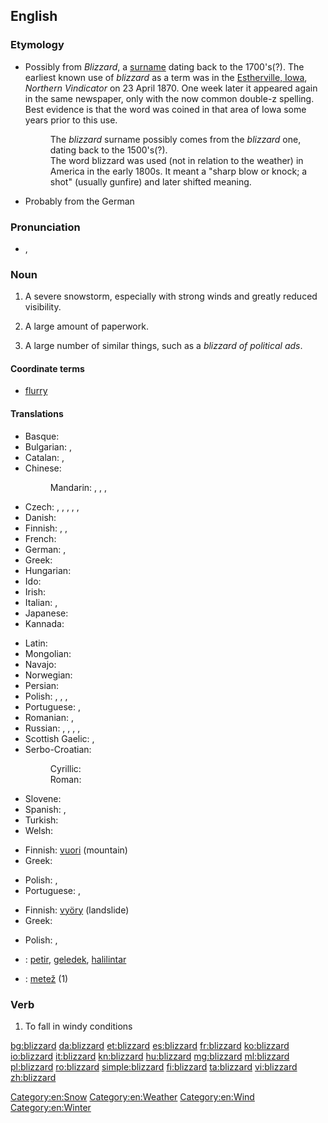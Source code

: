 ==English==

===Etymology===
{{unk.}}
{{rel-top|etymology theories}}
* Possibly from ''Blizzard'', a [[surname]] dating back to the 1700's(?). The earliest known use of ''blizzard'' as a term was in the [[W:Estherville, Iowa|Estherville, Iowa]], ''Northern Vindicator'' on 23 April 1870.  One week later it appeared again in the same newspaper, only with the now common double-z spelling.  Best evidence is that the word was coined in that area of Iowa some years prior to this use.
*: The ''blizzard'' surname possibly comes from the ''blizzard'' one, dating back to the 1500's(?).
*: The word blizzard was used (not in relation to the weather) in America in the early 1800s. It meant a "sharp blow or knock; a shot" (usually gunfire) and later shifted meaning.
* Probably from the German {{term|blitzartig||lang=de|very fast, like a lightning}}
{{rel-bottom}}

===Pronunciation===
* {{IPA|/ˈblɪz.əd/}}, {{X-SAMPA|/"blIz.@d/}}

===Noun===
{{en-noun}}

# A severe snowstorm, especially with strong winds and greatly reduced visibility.
# {{figuratively}} A large amount of paperwork.
# {{figuratively}} A large number of similar things, such as a ''blizzard of political ads''.

====Coordinate terms====
* [[flurry]]

====Translations====
{{trans-top|severe snowstorm}}
* Basque: {{t+|eu|bisuts}}
* Bulgarian: {{t+|bg|виелица|f|tr=viélica}},  {{t-|bg|фъртуна|f|tr=fǎrtúna}}
* Catalan: {{t|ca|torb|m}}, {{t|ca|rufaga|f}}
* Chinese:
*: Mandarin: {{t|cmn|暴風雪|sc=Hani}}, {{t+|cmn|暴风雪|tr=bàofēngxuě|sc=Hani}}, {{t|cmn|大風雪|sc=Hani}}, {{t+|cmn|大风雪|tr=dàfēngxuě|sc=Hani}}
* Czech: {{t-|cs|blizard|m}}, {{t-|cs|sněhová bouře|f}}, {{t-|cs|sněhová vichřice|f}}, {{t-|cs|vánice|f}}, {{t+|cs|metelice|f}}, {{t-|cs|chumelenice|f}}
* Danish: {{t-|da|snestorm|c}}
* Finnish: {{t+|fi|myräkkä}}, {{t+|fi|lumimyrsky}}, {{t+|fi|pyry}}
* French: {{t+|fr|blizzard|m}}
* German: {{t+|de|Schneesturm|m}}, {{t+|de|Blizzard|m}}
* Greek: {{t+|el|χιονοθύελλα|f|tr=chionothýella}}
* Hungarian: {{t+|hu|hóvihar}}
* Ido: {{t-|io|nivegoza tempesto}}
* Irish: {{t|ga|síobadh sneachta|m}}
* Italian: {{t+|it|tormenta}}, {{t-|it|bufera di neve}}
* Japanese: {{t-|ja|猛吹雪|tr=もうふぶき, mōfubuki|sc=Jpan}}
* Kannada: {{t+|kn|ಹಿಮಪಾತ|tr=himapāta|sc=Knda}}
{{trans-mid}}
* Latin: {{t|la|nigor|m}}
* Mongolian: {{t-|mn|цасан шуурга|tr=tsasan šuurga|sc=Cyrl}}
* Navajo: {{tø|nv|chííl bił hááyoł}}
* Norwegian: {{t+|no|snøstorm|m}}
* Persian: {{t|fa|کولاک|tr=kulâk|sc=fa-Arab}}
* Polish: {{t-|pl|zamieć|f}}, {{t-|pl|zadymka|f}}, {{t-|pl|śnieżyca|f}}, {{t+|pl|blizzard|m}}
* Portuguese: {{t-|pt|nevão|m}}, {{t+|pt|nevasca|f}}
* Romanian: {{t+|ro|viscol|m}},  {{t+|ro|vifor|m}}
* Russian: {{t+|ru|буран|m|tr=burán}}, {{t+|ru|пурга|f|tr=purgá}}, {{t+|ru|вьюга|f|tr=vʹjúga}}, {{t+|ru|метель|f|tr=metél'}}, {{t-|ru|снежная буря|f|tr=snéžnaja búrja}}
* Scottish Gaelic: {{t-|gd|cathadh|m}}, {{t-|gd|cathadh-sneachda|m}}
* Serbo-Croatian:
*: Cyrillic: {{t-|sh|мећава|f|alt=мѐћава|sc=Cyrl}}
*: Roman: {{t-|sh|mećava|f|alt=mèćava}}
* Slovene: {{t-|sl|blizzard|m}}
* Spanish: {{t+|es|ventisca|f}},  {{t-|es|tempestad de nieve}}
* Turkish: {{t+|tr|tipi}}
* Welsh: {{t|cy|lluwchwynt}}
{{trans-bottom}}

{{trans-top|figuratively: large amount of paperwork}}
* Finnish: [[vuori]] (mountain)
* Greek: {{t-|el|χαρτομάνι|n|tr=chartománi}}
{{trans-mid}}
* Polish: {{t-|pl|nawał|m}}, {{t-|pl|nawała|f}}
* Portuguese: {{t+|pt|montanha|f}}, {{t+|pt|monte|m}}
{{trans-bottom}}

{{trans-top|large number of similar things}}
* Finnish: [[vyöry]] (landslide)
* Greek: {{t+|el|θύελλα|f|tr=thýella}}
{{trans-mid}}
* Polish: {{t-|pl|nawał|m}}, {{t-|pl|nawała|f}}
{{trans-bottom}}

{{checktrans-top}}
* {{ttbc|id}}: [[petir]], [[geledek]], [[halilintar]]
{{trans-mid}}
* {{ttbc|sl}}: [[metež]] {{m}} (1)
{{trans-bottom}}

===Verb===
{{en-verb}} {{impersonal}}

# {{context|of snow}} To fall in windy conditions

[[Category:en:Snow]]
[[Category:en:Weather]]
[[Category:en:Wind]]
[[Category:en:Winter]]

[[bg:blizzard]]
[[da:blizzard]]
[[et:blizzard]]
[[es:blizzard]]
[[fr:blizzard]]
[[ko:blizzard]]
[[io:blizzard]]
[[it:blizzard]]
[[kn:blizzard]]
[[hu:blizzard]]
[[mg:blizzard]]
[[ml:blizzard]]
[[pl:blizzard]]
[[ro:blizzard]]
[[simple:blizzard]]
[[fi:blizzard]]
[[ta:blizzard]]
[[vi:blizzard]]
[[zh:blizzard]]